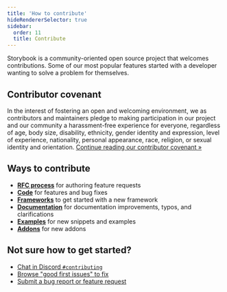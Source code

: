 ```yaml
---
title: 'How to contribute'
hideRendererSelector: true
sidebar:
  order: 11
  title: Contribute
---
```


Storybook is a community-oriented open source project that welcomes contributions. Some of our most popular features started with a developer wanting to solve a problem for themselves.

## Contributor covenant

In the interest of fostering an open and welcoming environment, we as contributors and maintainers pledge to making participation in our project and our community a harassment-free experience for everyone, regardless of age, body size, disability, ethnicity, gender identity and expression, level of experience, nationality, personal appearance, race, religion, or sexual identity and orientation. [Continue reading our contributor covenant »](https://github.com/storybookjs/storybook/blob/next/CODE_OF_CONDUCT.md)

## Ways to contribute

* [**RFC process**](./RFC.mdx) for authoring feature requests
* [**Code**](./code.mdx) for features and bug fixes
* [**Frameworks**](./framework.mdx) to get started with a new framework
* [**Documentation**](./documentation-updates.mdx) for documentation improvements, typos, and clarifications
* [**Examples**](./new-snippets.mdx) for new snippets and examples
* [**Addons**](./../addons/index.mdx) for new addons

## Not sure how to get started?

* [Chat in Discord `#contributing`](https://discord.com/channels/486522875931656193/839297503446695956)
* [Browse "good first issues" to fix](https://github.com/storybookjs/storybook/issues?q=is%3Aissue+is%3Aopen+label%3A%22good+first+issue%22)
* [Submit a bug report or feature request](https://github.com/storybookjs/storybook/issues)
